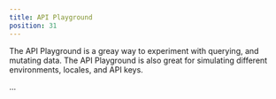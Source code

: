 ```yaml
---
title: API Playground
position: 31
---
```


The API Playground is a greay way to experiment with querying, and mutating data. The API Playground is also great for simulating different environments, locales, and API keys.

...
